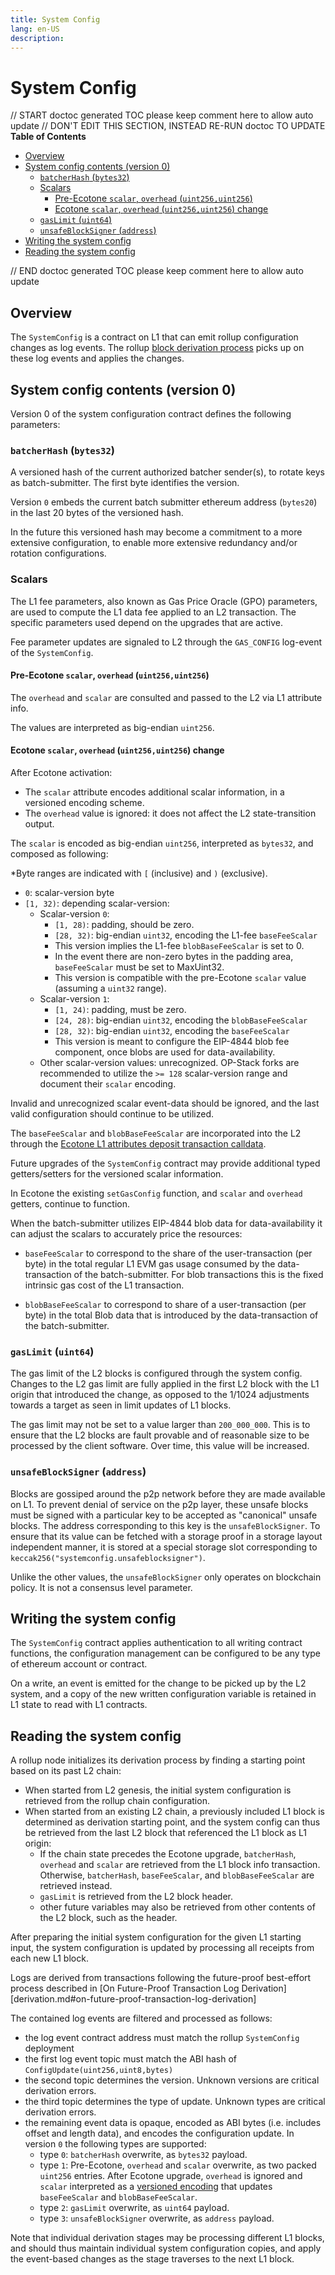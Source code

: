 ```yaml
---
title: System Config
lang: en-US
description:
---
```


# System Config

// START doctoc generated TOC please keep comment here to allow auto update
// DON'T EDIT THIS SECTION, INSTEAD RE-RUN doctoc TO UPDATE
**Table of Contents**

- [Overview](#overview)
- [System config contents (version 0)](#system-config-contents-version-0)
  - [`batcherHash` (`bytes32`)](#batcherhash-bytes32)
  - [Scalars](#scalars)
    - [Pre-Ecotone `scalar`, `overhead` (`uint256,uint256`)](#pre-ecotone-scalar-overhead-uint256uint256)
    - [Ecotone `scalar`, `overhead` (`uint256,uint256`) change](#ecotone-scalar-overhead-uint256uint256-change)
  - [`gasLimit` (`uint64`)](#gaslimit-uint64)
  - [`unsafeBlockSigner` (`address`)](#unsafeblocksigner-address)
- [Writing the system config](#writing-the-system-config)
- [Reading the system config](#reading-the-system-config)

// END doctoc generated TOC please keep comment here to allow auto update

## Overview

The `SystemConfig` is a contract on L1 that can emit rollup configuration changes as log events.
The rollup [block derivation process](derivation.md) picks up on these log events and applies the changes.

## System config contents (version 0)

Version 0 of the system configuration contract defines the following parameters:

### `batcherHash` (`bytes32`)

A versioned hash of the current authorized batcher sender(s), to rotate keys as batch-submitter.
The first byte identifies the version.

Version `0` embeds the current batch submitter ethereum address (`bytes20`) in the last 20 bytes of the versioned hash.

In the future this versioned hash may become a commitment to a more extensive configuration,
to enable more extensive redundancy and/or rotation configurations.

### Scalars

The L1 fee parameters, also known as Gas Price Oracle (GPO) parameters, are used to compute the L1
data fee applied to an L2 transaction. The specific parameters used depend on the upgrades that
are active.

Fee parameter updates are signaled to L2 through the `GAS_CONFIG` log-event of the `SystemConfig`.

#### Pre-Ecotone `scalar`, `overhead` (`uint256,uint256`)

The `overhead` and `scalar` are consulted and passed to the L2 via L1 attribute info.

The values are interpreted as big-endian `uint256`.

#### Ecotone `scalar`, `overhead` (`uint256,uint256`) change

After Ecotone activation:

- The `scalar` attribute encodes additional scalar information, in a versioned encoding scheme.
- The `overhead` value is ignored: it does not affect the L2 state-transition output.

The `scalar` is encoded as big-endian `uint256`, interpreted as `bytes32`, and composed as following:

\*Byte ranges are indicated with `[` (inclusive) and `)` (exclusive).

- `0`: scalar-version byte
- `[1, 32)`: depending scalar-version:
  - Scalar-version `0`:
    - `[1, 28)`: padding, should be zero.
    - `[28, 32)`: big-endian `uint32`, encoding the L1-fee `baseFeeScalar`
    - This version implies the L1-fee `blobBaseFeeScalar` is set to 0.
    - In the event there are non-zero bytes in the padding area, `baseFeeScalar` must be set to MaxUint32.
    - This version is compatible with the pre-Ecotone `scalar` value (assuming a `uint32` range).
  - Scalar-version `1`:
    - `[1, 24)`: padding, must be zero.
    - `[24, 28)`: big-endian `uint32`, encoding the `blobBaseFeeScalar`
    - `[28, 32)`: big-endian `uint32`, encoding the `baseFeeScalar`
    - This version is meant to configure the EIP-4844 blob fee component, once blobs are used for data-availability.
  - Other scalar-version values: unrecognized.
    OP-Stack forks are recommended to utilize the `>= 128` scalar-version range and document their `scalar` encoding.

Invalid and unrecognized scalar event-data should be ignored,
and the last valid configuration should continue to be utilized.

The `baseFeeScalar` and `blobBaseFeeScalar` are incorporated into the L2 through the
[Ecotone L1 attributes deposit transaction calldata](deposits.md#l1-attributes---ecotone).

Future upgrades of the `SystemConfig` contract may provide additional typed getters/setters
for the versioned scalar information.

In Ecotone the existing `setGasConfig` function, and `scalar` and `overhead` getters, continue to function.

When the batch-submitter utilizes EIP-4844 blob data for data-availability
it can adjust the scalars to accurately price the resources:

- `baseFeeScalar` to correspond to the share of the user-transaction (per byte)
  in the total regular L1 EVM gas usage consumed by the data-transaction of the batch-submitter.
  For blob transactions this is the fixed intrinsic gas cost of the L1 transaction.

- `blobBaseFeeScalar` to correspond to share of a user-transaction (per byte)
  in the total Blob data that is introduced by the data-transaction of the batch-submitter.

### `gasLimit` (`uint64`)

The gas limit of the L2 blocks is configured through the system config.
Changes to the L2 gas limit are fully applied in the first L2 block with the L1 origin that introduced the change,
as opposed to the 1/1024 adjustments towards a target as seen in limit updates of L1 blocks.

The gas limit may not be set to a value larger than `200_000_000`. This is to ensure that the L2 blocks are fault
provable and of reasonable size to be processed by the client software. Over time, this value will be increased.

### `unsafeBlockSigner` (`address`)

Blocks are gossiped around the p2p network before they are made available on L1.
To prevent denial of service on the p2p layer, these unsafe blocks must be
signed with a particular key to be accepted as "canonical" unsafe blocks.
The address corresponding to this key is the `unsafeBlockSigner`. To ensure
that its value can be fetched with a storage proof in a storage layout independent
manner, it is stored at a special storage slot corresponding to
`keccak256("systemconfig.unsafeblocksigner")`.

Unlike the other values, the `unsafeBlockSigner` only operates on blockchain
policy. It is not a consensus level parameter.

## Writing the system config

The `SystemConfig` contract applies authentication to all writing contract functions,
the configuration management can be configured to be any type of ethereum account or contract.

On a write, an event is emitted for the change to be picked up by the L2 system,
and a copy of the new written configuration variable is retained in L1 state to read with L1 contracts.

## Reading the system config

A rollup node initializes its derivation process by finding a starting point based on its past L2 chain:

- When started from L2 genesis, the initial system configuration is retrieved from the rollup chain configuration.
- When started from an existing L2 chain, a previously included L1 block is determined as derivation starting point,
  and the system config can thus be retrieved from the last L2 block that referenced the L1 block as L1 origin:
  - If the chain state precedes the Ecotone upgrade, `batcherHash`, `overhead` and `scalar` are
    retrieved from the L1 block info transaction. Otherwise, `batcherHash`, `baseFeeScalar`, and
    `blobBaseFeeScalar` are retrieved instead.
  - `gasLimit` is retrieved from the L2 block header.
  - other future variables may also be retrieved from other contents of the L2 block, such as the header.

After preparing the initial system configuration for the given L1 starting input,
the system configuration is updated by processing all receipts from each new L1 block.

Logs are derived from transactions following the future-proof best-effort process described in
[On Future-Proof Transaction Log Derivation][derivation.md#on-future-proof-transaction-log-derivation]

The contained log events are filtered and processed as follows:

- the log event contract address must match the rollup `SystemConfig` deployment
- the first log event topic must match the ABI hash of `ConfigUpdate(uint256,uint8,bytes)`
- the second topic determines the version. Unknown versions are critical derivation errors.
- the third topic determines the type of update. Unknown types are critical derivation errors.
- the remaining event data is opaque, encoded as ABI bytes (i.e. includes offset and length data),
  and encodes the configuration update. In version `0` the following types are supported:
  - type `0`: `batcherHash` overwrite, as `bytes32` payload.
  - type `1`: Pre-Ecotone, `overhead` and `scalar` overwrite, as two packed `uint256`
    entries. After Ecotone upgrade, `overhead` is ignored and `scalar` interpreted as a [versioned
    encoding](#ecotone-scalar-overhead-uint256uint256-change) that updates `baseFeeScalar` and
    `blobBaseFeeScalar`.
  - type `2`: `gasLimit` overwrite, as `uint64` payload.
  - type `3`: `unsafeBlockSigner` overwrite, as `address` payload.

Note that individual derivation stages may be processing different L1 blocks,
and should thus maintain individual system configuration copies,
and apply the event-based changes as the stage traverses to the next L1 block.
